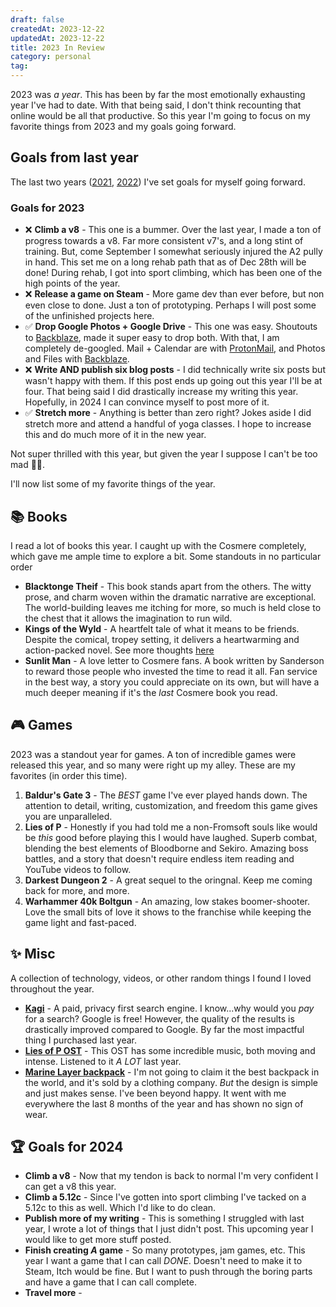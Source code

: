 ```yaml
---
draft: false
createdAt: 2023-12-22
updatedAt: 2023-12-22
title: 2023 In Review
category: personal
tag:
---
```


2023 was _a year_. This has been by far the most emotionally exhausting year I've had to date. With that being said, I don't think recounting that online would be all that productive. So this year I'm going to focus on my favorite things from 2023 and my goals going forward.

## Goals from last year

The last two years ([2021](./2021-in-review.md), [2022](./2022-in-review.md)) I've set goals for myself going forward.

### Goals for 2023

- ❌ **Climb a v8** - This one is a bummer. Over the last year, I made a ton of progress towards a v8. Far more consistent v7's, and a long stint of training. But, come September I somewhat seriously injured the A2 pully in hand. This set me on a long rehab path that as of Dec 28th will be done! During rehab, I got into sport climbing, which has been one of the high points of the year.
- ❌ **Release a game on Steam** - More game dev than ever before, but non even close to done. Just a ton of prototyping. Perhaps I will post some of the unfinished projects here.
- ✅ **Drop Google Photos + Google Drive** - This one was easy. Shoutouts to [Backblaze](https://www.backblaze.com/), made it super easy to drop both. With that, I am completely de-googled. Mail + Calendar are with [ProtonMail](TODO_LINK_TO_PROTON), and Photos and Files with [Backblaze](https://www.backblaze.com/).
- ❌ **Write AND publish six blog posts** - I did technically write six posts but wasn't happy with them. If this post ends up going out this year I'll be at four. That being said I did drastically increase my writing this year. Hopefully, in 2024 I can convince myself to post more of it.
- ✅ **Stretch more** - Anything is better than zero right? Jokes aside I did stretch more and attend a handful of yoga classes. I hope to increase this and do much more of it in the new year.

Not super thrilled with this year, but given the year I suppose I can't be too mad 🤷‍♂️.

I'll now list some of my favorite things of the year.

## 📚 Books

I read a lot of books this year. I caught up with the Cosmere completely, which gave me ample time to explore a bit. Some standouts in no particular order

- **Blacktonge Theif** - This book stands apart from the others. The witty prose, and charm woven within the dramatic narrative are exceptional. The world-building leaves me itching for more, so much is held close to the chest that it allows the imagination to run wild.
- **Kings of the Wyld** - A heartfelt tale of what it means to be friends. Despite the comical, tropey setting, it delivers a heartwarming and action-packed novel. See more thoughts [here](./kings-of-the-wyld.md)
- **Sunlit Man** - A love letter to Cosmere fans. A book written by Sanderson to reward those people who invested the time to read it all. Fan service in the best way, a story you could appreciate on its own, but will have a much deeper meaning if it's the _last_ Cosmere book you read.

## 🎮 Games

2023 was a standout year for games. A ton of incredible games were released this year, and so many were right up my alley. These are my favorites (in order this time).

1. **Baldur's Gate 3** - The _BEST_ game I've ever played hands down. The attention to detail, writing, customization, and freedom this game gives you are unparalleled.
2. **Lies of P** - Honestly if you had told me a non-Fromsoft souls like would be _this_ good before playing this I would have laughed. Superb combat, blending the best elements of Bloodborne and Sekiro. Amazing boss battles, and a story that doesn't require endless item reading and YouTube videos to follow.
3. **Darkest Dungeon 2** - A great sequel to the oringnal. Keep me coming back for more, and more.
4. **Warhammer 40k Boltgun** - An amazing, low stakes boomer-shooter. Love the small bits of love it shows to the franchise while keeping the game light and fast-paced.

## ✨ Misc

A collection of technology, videos, or other random things I found I loved throughout the year.

- **[Kagi](https://kagi.com/)** - A paid, privacy first search engine. I know...why would you _pay_ for a search? Google is free! However, the quality of the results is drastically improved compared to Google. By far the most impactful thing I purchased last year.
- **[Lies of P OST](https://open.spotify.com/album/5gJEFiXI4rIXC2TWIx65ZQ?si=MTrte0yZTCuebI6OQepajA)** - This OST has some incredible music, both moving and intense. Listened to it _A LOT_ last year.
- **[Marine Layer backpack](https://www.marinelayer.com/products/roll-top-backpack-in-phantom?_pos=1&_sid=94e4342e1&_ss=r)** - I'm not going to claim it the best backpack in the world, and it's sold by a clothing company. _But_ the design is simple and just makes sense. I've been beyond happy. It went with me everywhere the last 8 months of the year and has shown no sign of wear.

## 🏆 Goals for 2024

- **Climb a v8** - Now that my tendon is back to normal I'm very confident I can get a v8 this year.
- **Climb a 5.12c** - Since I've gotten into sport climbing I've tacked on a 5.12c to this as well. Which I'd like to do clean.
- **Publish more of my writing** - This is something I struggled with last year, I wrote a lot of things that I just didn't post. This upcoming year I would like to get more stuff posted.
- **Finish creating _A_ game** - So many prototypes, jam games, etc. This year I want a game that I can call _DONE_. Doesn't need to make it to Steam, Itch would be fine. But I want to push through the boring parts and have a game that I can call complete.
- **Travel more** -
